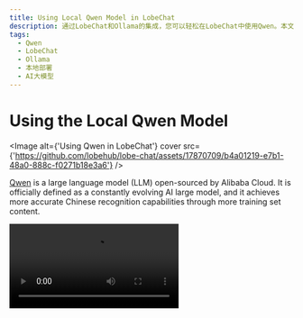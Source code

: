 ```yaml
---
title: Using Local Qwen Model in LobeChat
description: 通过LobeChat和Ollama的集成，您可以轻松在LobeChat中使用Qwen。本文将指导您如何在LobeChat中使用本地部署版本的Qwen。
tags:
  - Qwen
  - LobeChat
  - Ollama
  - 本地部署
  - AI大模型
---
```


# Using the Local Qwen Model

<Image alt={'Using Qwen in LobeChat'} cover src={'https://github.com/lobehub/lobe-chat/assets/17870709/b4a01219-e7b1-48a0-888c-f0271b18e3a6'} />

[Qwen](https://github.com/QwenLM/Qwen1.5) is a large language model (LLM) open-sourced by Alibaba Cloud. It is officially defined as a constantly evolving AI large model, and it achieves more accurate Chinese recognition capabilities through more training set content.

<Video src="https://github.com/lobehub/lobe-chat/assets/28616219/31e5f625-8dc4-4a5f-a5fd-d28d0457782d" />

Now, through the integration of LobeChat and [Ollama](https://ollama.com/), you can easily use Qwen in LobeChat. This document will guide you on how to use the local deployment version of Qwen in LobeChat:

<Steps>
  ## Local Installation of Ollama

  First, you need to install Ollama. For the installation process, please refer to the [Ollama Usage Document](/docs/usage/providers/ollama).

  ## Pull the Qwen Model to Local with Ollama

  After installing Ollama, you can install the Qwen model with the following command, taking the 14b model as an example:

  ```bash
  ollama pull qwen:14b
  ```

  <Callout type={'info'}>
    The local version of Qwen provides different model sizes to choose from. Please refer to the
    [Qwen's Ollama integration page](https://ollama.com/library/qwen) to understand how to choose the
    model size.
  </Callout>

  <Image alt={'Use Ollama Pull Qwen Model'} height={473} inStep src={'https://github.com/lobehub/lobe-chat/assets/1845053/fe34fdfe-c2e4-4d6a-84d7-4ebc61b2516a'} />

  ### Select the Qwen Model

  In the LobeChat conversation page, open the model selection panel, and then select the Qwen model.

  <Image alt={'Choose Qwen Model'} height={430} inStep src={'https://github.com/lobehub/lobe-chat/assets/28616219/e0608cca-f62f-414a-bc55-28a61ba21f14'} />

  <Callout type={'info'}>
    If you do not see the Ollama provider in the model selection panel, please refer to [Integration with Ollama](/docs/self-hosting/examples/ollama) to learn how to enable the Ollama provider in LobeChat.
  </Callout>
</Steps>

Next, you can have a conversation with the local Qwen model in LobeChat.
